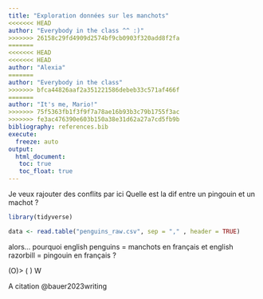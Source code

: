 ```yaml
---
title: "Exploration données sur les manchots"
<<<<<<< HEAD
author: "Everybody in the class ^^ :)" 
>>>>>>> 26158c29fd4909d2574bf9cb0903f320add8f2fa
=======
<<<<<<< HEAD
<<<<<<< HEAD
author: "Alexia" 
=======
author: "Everybody in the class" 
>>>>>>> bfca44826aaf2a351221586debeb33c571af466f
=======
author: "It's me, Mario!" 
>>>>>>> 75f5363fb1f3f9f7a78ae16b93b3c79b1755f3ac
>>>>>>> fe3ac476390e603b150a38e31d62a27a7cd5fb9b
bibliography: references.bib
execute: 
  freeze: auto
output: 
  html_document:
   toc: true
   toc_float: true
---
```

Je veux rajouter des conflits par ici
Quelle est la dif entre un pingouin et un machot ?
```r
library(tidyverse)
```


```r
data <- read.table("penguins_raw.csv", sep = "," , header = TRUE)
```

alors... pourquoi english penguins = manchots en français et english razorbill = pingouin en français ?

(O)>
( )
 W
 


A citation @bauer2023writing
